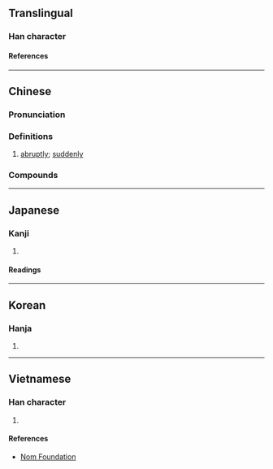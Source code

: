 {{character info}}
==Translingual==

===Han character===
{{Han char|rn=94|rad=犬|as=08|sn=11|four=40248|canj=KHYOJ|ids=⿰犭卒}}

====References====
{{Han ref|kx=0714.020|dkj=20500|dj=1126.010|hdz=21354.100|uh=731D}}

----

==Chinese==
{{zh-forms|alt=卒}}

===Pronunciation===
{{zh-pron
|m=cù
|c=cyut3
|mc=y
|oc=y
|ma=
|cat=adv
}}

===Definitions===
{{zh-hanzi}}

# [[abruptly]]; [[suddenly]]
#: {{zh-x|猝死|sudden death}}

===Compounds===
{{zh-der|匆猝|倉猝|猝然|猝嗟|猝發|猝死|猝地|猝不及防}}

----

==Japanese==

===Kanji===
{{ja-kanji|grade=|rs=犬08}}

# {{rfdef|ja|sort=犬08}}

====Readings====
{{ja-readings
|goon=そち
|kanon=そつ
|kun=にわか-
}}

----

==Korean==

===Hanja===
{{ko-hanja|졸}}

# {{rfdef|ko|sort=犬08}}

----

==Vietnamese==

===Han character===
{{vi-readings|rs=犬08|reading=[[vuốt]], [[tót]], [[thốt]], [[thút]]}}

# {{rfdef|vi|sort=犬08}}

====References====
* [http://nomfoundation.org/common/nom_details.php?codepoint=731d Nom Foundation]